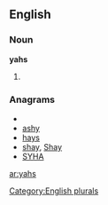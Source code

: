 
==English==

===Noun===
'''yahs'''

# {{plural of|[[yah]]}}

===Anagrams===
* {{alphagram|ahsy}}
* [[ashy#English|ashy]]
* [[hays#English|hays]]
* [[shay#English|shay]], [[Shay#English|Shay]]
* [[SYHA#English|SYHA]]

[[Category:English plurals]]

[[ar:yahs]]
